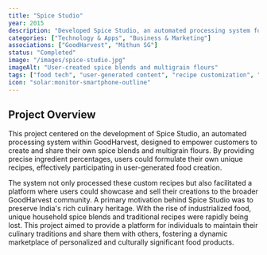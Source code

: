 ```yaml
---
title: "Spice Studio"
year: 2015
description: "Developed Spice Studio, an automated processing system for GoodHarvest, empowering users to create and share their own spice blends and multigrain flours. Users provided ingredient percentages, and the system processed their custom recipes, allowing them to list their creations for others to purchase. The project's main motivation was to preserve India's rich culinary heritage by enabling households to maintain and share their unique food blends."
categories: ["Technology & Apps", "Business & Marketing"]
associations: ["GoodHarvest", "Mithun SG"]
status: "Completed"
image: "/images/spice-studio.jpg"
imageAlt: "User-created spice blends and multigrain flours"
tags: ["food tech", "user-generated content", "recipe customization", "e-commerce", "GoodHarvest", "automation", "spice blends", "multigrain flours", "cultural preservation", "Indian cuisine"]
icon: "solar:monitor-smartphone-outline"
---
```


## Project Overview

This project centered on the development of Spice Studio, an automated processing system within GoodHarvest, designed to empower customers to create and share their own spice blends and multigrain flours. By providing precise ingredient percentages, users could formulate their own unique recipes, effectively participating in user-generated food creation.

The system not only processed these custom recipes but also facilitated a platform where users could showcase and sell their creations to the broader GoodHarvest community. A primary motivation behind Spice Studio was to preserve India's rich culinary heritage. With the rise of industrialized food, unique household spice blends and traditional recipes were rapidly being lost. This project aimed to provide a platform for individuals to maintain their culinary traditions and share them with others, fostering a dynamic marketplace of personalized and culturally significant food products.